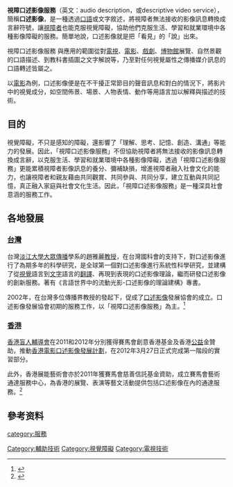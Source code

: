 '''視障口述影像服務'''（英文：audio description，或descriptive video service），簡稱'''口述影像'''，是一種透過[[口語|口語]]或文字敘述，將視障者無法接收的影像訊息轉換成言辭符號，讓[[視障者|視障者]]也能克服視覺障礙，協助他們克服生活、學習和就業環境中各種影像障礙的服務。簡單地說，口述影像就是把「看見」的「說」出來。

視障口述影像服務 與應用的範圍從對[[電視|電視]]、[[電影|電影]]、[[戲劇|戲劇]]、[[博物館|博物館]]展覽、自然景觀的口語描述、到教科書插圖之文字解說等，乃至對任何視覺屬性之傳播媒介訊息的口語轉述皆屬之。

以[[電影|電影]]為例，口述影像便是在不干擾正常節目的聲音訊息和對白的情況下，將影片中的視覺成分，如空間佈景、場景、人物表情、動作等用語言加以解釋與描述的技術。

==目的==
視覺障礙，不只是感知的障礙，還影響了「理解、思考、記憶、創造、溝通」等能力的發展。因此，「視障口述影像服務」不但協助視障者將無法接收的影像訊息轉換成言辭，以克服生活、學習和就業環境中各種影像障礙，透過「視障口述影像服務」更能累積視障者影像訊息的養分、彌補缺損，增進視障者融入社會文化的能力，也讓視障者和親友藉由共同觀賞、共同參與、共同分享，建立互動與共同記憶，真正融入家庭與社會文化生活。因此，「視障口述影像服務」是一種深具社會意涵的服務工作。


==各地發展==
===[[台灣|台灣]]===
台灣[[淡江大學|淡江大學]][[大眾傳播|大眾傳播]]學系的趙雅麗[[教授|教授]]，在台灣國科會的支持下，對口述影像進行了為期多年的科學研究，是全球第一個對口述影像進行系統性科學研究，並建構了從[[視覺|視覺]]語言到[[文字|文字]]語言的[[翻譯|翻譯]]、再現到表現的口述影像理論，繼而研發口述影像的創新服務。著有《言語世界中的流動光影-口述影像的理論建構》專書。

2002年，在台灣多位傳播界教授的發起下，促成了[[口述影像|口述影像]]發展協會的成立。口述影像發展協會初期的服務工作，以「視障口述影像服務」為主。<ref>{{cite web |url=http://www.dvs.org.tw |title=中華民國口述影像發展協會 |accessdate=2020-10-03 |archive-date=2020-01-29 |archive-url=https://web.archive.org/web/20200129153317/http://www.dvs.org.tw/ |dead-url=no }}</ref>



===[[香港|香港]]===
[[香港盲人輔導會|香港盲人輔導會]]在2011和2012年分別獲得賽馬會創意香港基金及香港[[公益|公益]]金贊助，推動[[香港電影口述影像發展計劃|香港電影口述影像發展計劃]]，在2012年3月27日正式完成第一階段的實習部分。

此外，香港展能藝術會亦於2011年獲賽馬會慈善信託基金資助，成立賽馬會藝術通達服務中心，為香港的展覽、表演等藝文活動提供包括口述影像在內的通達服務。<ref>{{cite web |url=http://www.jcaasc.hk/?a=group&id=about_us |title=香港展能藝術會賽馬會藝術通達服務中心 - 關於我們 |accessdate=2014-04-16 |archive-date=2014-04-16 |archive-url=https://web.archive.org/web/20140416182407/http://www.jcaasc.hk/?a=group&id=about_us |dead-url=no }}</ref>

== 參考资料 ==
<references/>

[[Category:輔助技術|Category:輔助技術]]
[[Category:視覺障礙|Category:視覺障礙]]
[[category:服務|category:服務]]
[[Category:電視技術|Category:電視技術]]